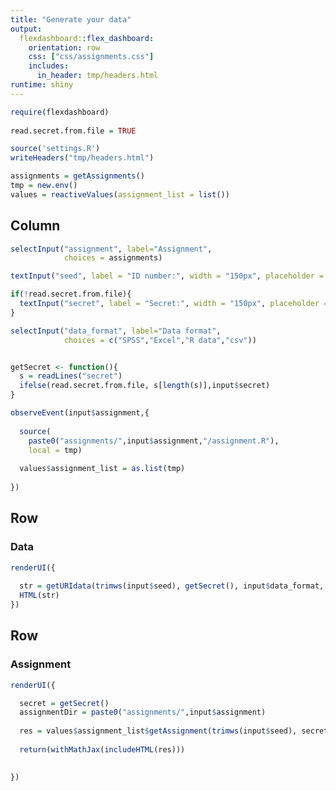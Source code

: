 ```yaml
---
title: "Generate your data"
output: 
  flexdashboard::flex_dashboard:
    orientation: row
    css: ["css/assignments.css"]
    includes:
      in_header: tmp/headers.html
runtime: shiny
---
```


```r
require(flexdashboard)
        
read.secret.from.file = TRUE

source('settings.R')
writeHeaders("tmp/headers.html")

assignments = getAssignments()
tmp = new.env()
values = reactiveValues(assignment_list = list())

```


Column {.sidebar}
-----------------------------------------------------------------------

```r

selectInput("assignment", label="Assignment", 
            choices = assignments)

textInput("seed", label = "ID number:", width = "150px", placeholder = "Student_ID", value = "Student_ID")

if(!read.secret.from.file){
  textInput("secret", label = "Secret:", width = "150px", placeholder = "s3Cr34", value = "s3Cr34")
}

selectInput("data_format", label="Data format", 
            choices = c("SPSS","Excel","R data","csv"))


getSecret <- function(){
  s = readLines("secret")
  ifelse(read.secret.from.file, s[length(s)],input$secret)
}

observeEvent(input$assignment,{
  
  source(
    paste0("assignments/",input$assignment,"/assignment.R"),
    local = tmp)
  
  values$assignment_list = as.list(tmp)
  
})


```

Row  {data-height=60}
------------------------------------
    
### Data 
    
```r

renderUI({
  
  str = getURIdata(trimws(input$seed), getSecret(), input$data_format, values$assignment_list)
  HTML(str)
})
```

Row 
-------------------------------------
    
### Assignment
    
```r

renderUI({

  secret = getSecret()
  assignmentDir = paste0("assignments/",input$assignment)
  
  res = values$assignment_list$getAssignment(trimws(input$seed), secret, assignmentDir, solutions = FALSE)
  
  return(withMathJax(includeHTML(res)))

  
})

```
   

    
